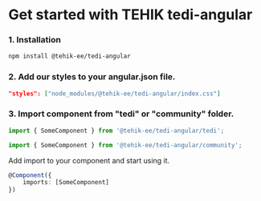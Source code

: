
<Meta name="Get Started" title="Documentation/Get started" />

# Get started with TEHIK tedi-angular

### 1. Installation

```bash
npm install @tehik-ee/tedi-angular
```

### 2. Add our styles to your angular.json file.

```json
"styles": ["node_modules/@tehik-ee/tedi-angular/index.css"]
```

### 3. Import component from "tedi" or "community" folder.

```ts
import { SomeComponent } from '@tehik-ee/tedi-angular/tedi';

import { SomeComponent } from '@tehik-ee/tedi-angular/community';

```

Add import to your component and start using it.
```ts
@Component({
    imports: [SomeComponent]
})
```